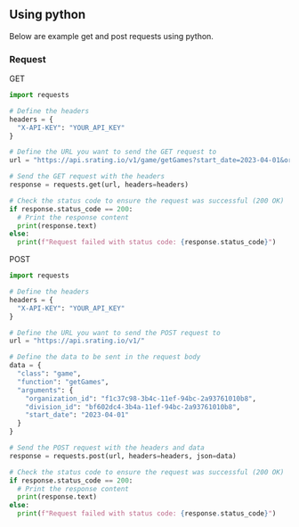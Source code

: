 ## Using python

Below are example get and post requests using python.

### Request

GET

```python copy filename="python"
import requests

# Define the headers
headers = {
  "X-API-KEY": "YOUR_API_KEY"
}

# Define the URL you want to send the GET request to
url = "https://api.srating.io/v1/game/getGames?start_date=2023-04-01&organization_id=f1c37c98-3b4c-11ef-94bc-2a93761010b8&division_id=bf602dc4-3b4a-11ef-94bc-2a93761010b8"

# Send the GET request with the headers
response = requests.get(url, headers=headers)

# Check the status code to ensure the request was successful (200 OK)
if response.status_code == 200:
  # Print the response content
  print(response.text)
else:
  print(f"Request failed with status code: {response.status_code}")
```

POST

```python copy filename="python"
import requests

# Define the headers
headers = {
  "X-API-KEY": "YOUR_API_KEY"
}

# Define the URL you want to send the POST request to
url = "https://api.srating.io/v1/"

# Define the data to be sent in the request body
data = {
  "class": "game",
  "function": "getGames",
  "arguments": {
    "organization_id": "f1c37c98-3b4c-11ef-94bc-2a93761010b8",
    "division_id": "bf602dc4-3b4a-11ef-94bc-2a93761010b8",
    "start_date": "2023-04-01"
  }
}

# Send the POST request with the headers and data
response = requests.post(url, headers=headers, json=data)

# Check the status code to ensure the request was successful (200 OK)
if response.status_code == 200:
  # Print the response content
  print(response.text)
else:
  print(f"Request failed with status code: {response.status_code}")
```